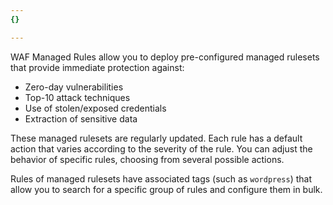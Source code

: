 ```yaml
---
{}

---
```


WAF Managed Rules allow you to deploy pre-configured managed rulesets that provide immediate protection against:

* Zero-day vulnerabilities
* Top-10 attack techniques
* Use of stolen/exposed credentials
* Extraction of sensitive data

These managed rulesets are regularly updated. Each rule has a default action that varies according to the severity of the rule. You can adjust the behavior of specific rules, choosing from several possible actions.

Rules of managed rulesets have associated tags (such as `wordpress`) that allow you to search for a specific group of rules and configure them in bulk.
